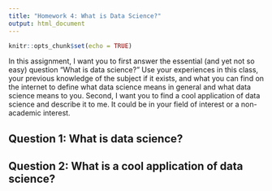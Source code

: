 ```yaml
---
title: "Homework 4: What is Data Science?"
output: html_document
---
```


```r
knitr::opts_chunk$set(echo = TRUE)
```

In this assignment, I want you to first answer the essential (and yet not so easy) question "What is data science?" Use your experiences in this class, your previous knowledge of the subject if it exists, and what you can find on the internet to define what data science means in general and what data science means to you. Second, I want you to find a cool application of data science and describe it to me. It could be in your field of interest or a non-academic interest.




## Question 1: What is data science?






## Question 2: What is a cool application of data science?



